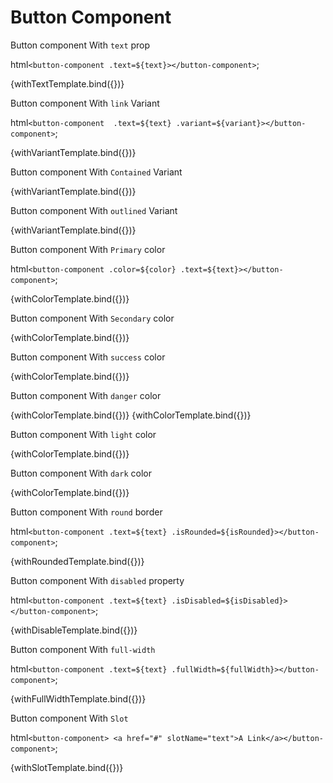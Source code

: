 
<Meta title="Button" />

# Button Component

Button component With `text` prop

  html`<button-component .text=${text}></button-component>`;

<Canvas>
  <Story
    name="with text"
    args={{
        text:"YML"
    }}
  >
    {withTextTemplate.bind({})}
  </Story>
</Canvas>

Button component With `link` Variant

  html`<button-component  .text=${text} .variant=${variant}></button-component>`;

<Canvas>
  <Story
    name="with link variant"
    args={{
        variant:"link",
        text:'Button'
    }}
  >
    {withVariantTemplate.bind({})}
  </Story>
</Canvas>

Button component With `Contained` Variant

<Canvas>
  <Story
    name="with contained variant"
    args={{
        variant:"contained",
        text:'Button'
    }}
  >
    {withVariantTemplate.bind({})}
  </Story>
</Canvas>

Button component With `outlined` Variant

<Canvas>
  <Story
    name="with outlined variant"
    args={{
        variant:"outlined",
        text:'Button'
    }}
  >
    {withVariantTemplate.bind({})}
  </Story>
</Canvas>

Button component With `Primary` color

  html`<button-component .color=${color} .text=${text}></button-component>`;

<Canvas>
  <Story
    name="with primary color"
    args={{
        color:"primary",
        text:'Button'
    }}
  >
    {withColorTemplate.bind({})}
  </Story>
</Canvas>

Button component With `Secondary` color

<Canvas>
  <Story
    name="with secondary color"
    args={{
        color:"secondary",
        text:'Button'
    }}
  >
    {withColorTemplate.bind({})}
  </Story>
</Canvas>


Button component With `success` color

<Canvas>
  <Story
    name="with success color"
    args={{
        color:"success",
        text:'Button'
    }}
  >
    {withColorTemplate.bind({})}
  </Story>
</Canvas>

Button component With `danger` color

<Canvas>
  <Story
    name="with danger color"
    args={{
        color:"danger",
        text:'Button'
    }}
  >
    {withColorTemplate.bind({})}
  </Story>
</Canvas>

<Canvas>
  <Story
    name="with warning color"
    args={{
        color:"warning",
        text:'Button'
    }}
  >
    {withColorTemplate.bind({})}
  </Story>
</Canvas>


Button component With `light` color

<Canvas>
  <Story
    name="with light color"
    args={{
        color:"light",
        text:'Button'
    }}
  >
    {withColorTemplate.bind({})}
  </Story>
</Canvas>


Button component With `dark` color

<Canvas>
  <Story
    name="with dark color"
    args={{
        color:"dark",
        text:'Button'
    }}
  >
    {withColorTemplate.bind({})}
  </Story>
</Canvas>


Button component With `round` border

  html`<button-component .text=${text} .isRounded=${isRounded}></button-component>`;

<Canvas>
  <Story
    name="with rounded prop"
    args={{
        isRounded:true,
        text:'Button'
    }}
  >
    {withRoundedTemplate.bind({})}
  </Story>
</Canvas>


Button component With `disabled` property

  html`<button-component .text=${text} .isDisabled=${isDisabled}></button-component>`;

<Canvas>
  <Story
    name="with disabled prop"
    args={{
        isDisabled: true,
        text:'Button'
    }}
  >
    {withDisableTemplate.bind({})}
  </Story>
</Canvas>


Button component With `full-width`

  html`<button-component .text=${text} .fullWidth=${fullWidth}></button-component>`;

<Canvas>
  <Story
    name="with fullWidth"
    args={{
        fullWidth: true,
        text:'Button'
    }}
  >
    {withFullWidthTemplate.bind({})}
  </Story>
</Canvas>


Button component With `Slot`  

  html`<button-component>
  <a href="#" slotName="text">A Link</a></button-component>`;

<Canvas>
  <Story
    name="with slot"
    args={{
        slotName:"text"
    }}
  >
    {withSlotTemplate.bind({})}
  </Story>
</Canvas>